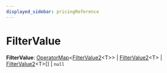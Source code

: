 ```yaml
---
displayed_sidebar: pricingReference
---
```



# FilterValue

 **FilterValue**: [OperatorMap](../pricing.OperatorMap/page.mdx)&#60;[FilterValue2](../pricing.FilterValue2/page.mdx)&#60;T&#62;&#62; \| [FilterValue2](../pricing.FilterValue2/page.mdx)&#60;T&#62; \| [FilterValue2](../pricing.FilterValue2/page.mdx)&#60;T&#62;[] \| `null`
